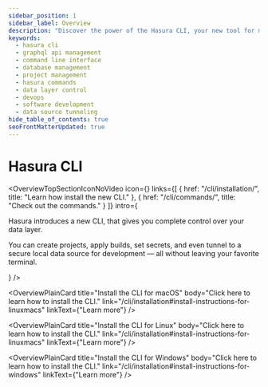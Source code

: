 ```yaml
---
sidebar_position: 1
sidebar_label: Overview
description: "Discover the power of the Hasura CLI, your new tool for managing your Hasura projects directly from your terminal."
keywords:
  - hasura cli
  - graphql api management
  - command line interface
  - database management
  - project management 
  - hasura commands
  - data layer control
  - devops 
  - software development
  - data source tunneling
hide_table_of_contents: true
seoFrontMatterUpdated: true
---
```



# Hasura CLI

<OverviewTopSectionIconNoVideo
  icon={<Icon />}
  links={[
    {
      href: "/cli/installation/",
      title: "Learn how install the new CLI."
    },
    {
      href: "/cli/commands/",
      title: "Check out the commands."
    }
  ]}
  intro={
    <div>
      <p>Hasura introduces a new CLI, that gives you complete control over your data layer.</p>
      <p>
        You can create projects, apply builds, set secrets, and even tunnel to a secure local data source for development
        — all without leaving your favorite terminal.
      </p>
    </div>
  }
/>

<div className="overview-gallery card-wrapper">

  <OverviewPlainCard
    title="Install the CLI for macOS"
    body="Click here to learn how to install the CLI."
    link="/cli/installation#install-instructions-for-linuxmacs"
    linkText={"Learn more"}
  />

  <OverviewPlainCard
    title="Install the CLI for Linux"
    body="Click here to learn how to install the CLI."
    link="/cli/installation#install-instructions-for-linuxmacs"
    linkText={"Learn more"}
  />


  <OverviewPlainCard
    title="Install the CLI for Windows"
    body="Click here to learn how to install the CLI."
    link="/cli/installation#install-instructions-for-windows"
    linkText={"Learn more"}
  />

</div>